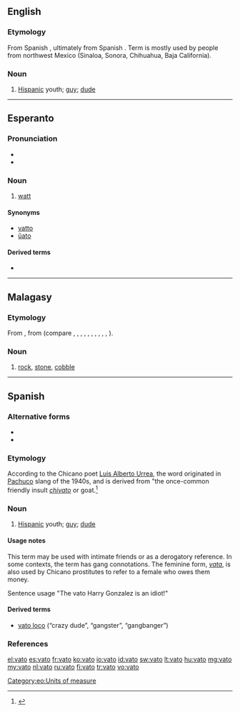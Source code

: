 ==English==

===Etymology===
From Spanish {{l|es|vato}}, ultimately from Spanish {{l|es|chivato}}. Term is mostly used by people from northwest Mexico (Sinaloa, Sonora, Chihuahua, Baja California).

===Noun===
{{en-noun}}

# {{context|Chicano|slang}} [[Hispanic]] youth; [[guy]]; [[dude]]

----

==Esperanto==
{{wikipedia|lang=eo}}

===Pronunciation===
* {{IPA|/ˈvato/|lang=eo}}
* {{hyphenation|va|to}}

===Noun===
{{eo-noun}}

# [[watt]]

====Synonyms====
* [[vatto]]
* [[ŭato]]

====Derived terms====
* {{l|eo|kilovato}}

[[Category:eo:Units of measure]]

----

==Malagasy==

===Etymology===
From {{etyl|poz-pro|mg}}, from {{etyl|map-pro|mg}} (compare {{etyl|ceb|-}} {{term|bato|lang=ceb}}, {{etyl|fj|-}} {{term|vatu|lang=fj}}, {{etyl|haw|-}} {{term|haku|lang=haw}}, {{etyl|hil|-}} {{term|bato|lang=hil}}, {{etyl|ilo|-}} {{term|bato|lang=ilo}}, {{etyl|id|-}} {{term|batu|lang=id}}, {{etyl|pam|-}} {{term|batu|lang=pam}}, {{etyl|ms|-}} {{term|batu|lang=ms}}, {{etyl|mi|-}} {{term|whatu|lang=mi}}, {{etyl|su|-}} {{term|batu|lang=su}}, {{etyl|tl|-}} {{term|bato|lang=tl}}).

===Noun===
{{head|mg|noun}}

# [[rock]], [[stone]], [[cobble]]

----

==Spanish==

===Alternative forms===
* {{l|es|bato}}
* {{l|es|jato}}

===Etymology===
According to the Chicano poet [[w:Luis Alberto Urrea|Luis Alberto Urrea]], the word originated in [[w:Pachuco|Pachuco]] slang of the 1940s, and is derived from "the once-common friendly insult ''[[chivato]]'' or goat.<ref>{{reference-book
  | last =Urrea
  | first =Luis Alberto
  | authorlink =
  | coauthors =José Galvez, photographer
  | title =Vatos
  | publisher =Cinco Puntos Press
  | date =2000
  | location =El Paso
  | pages =
  | url =
  | doi =
  | id =
  | isbn =0-938317-52-0}}</ref>

===Noun===
{{es-noun|m|f=vata}}

# {{context|Chicano|slang}} [[Hispanic]] youth; [[guy]]; [[dude]]

====Usage notes====
This term may be used with intimate friends or as a derogatory reference.  In some contexts, the term has gang connotations.  The feminine form, ''[[vata]]'', is also used by Chicano prostitutes to refer to a female who owes them money.

Sentence usage
"The vato Harry Gonzalez is an idiot!"

====Derived terms====
* [[vato loco]] (“crazy dude”, “gangster”, “gangbanger”)

===References===
<references />

[[el:vato]]
[[es:vato]]
[[fr:vato]]
[[ko:vato]]
[[io:vato]]
[[id:vato]]
[[sw:vato]]
[[lt:vato]]
[[hu:vato]]
[[mg:vato]]
[[my:vato]]
[[nl:vato]]
[[ru:vato]]
[[fi:vato]]
[[tr:vato]]
[[vo:vato]]